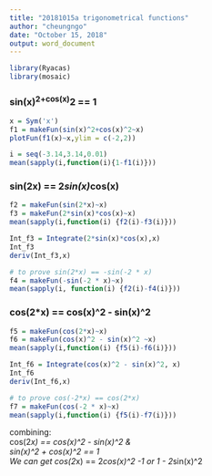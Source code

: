 ```yaml
---
title: "20181015a trigonometrical functions"
author: "cheungngo"
date: "October 15, 2018"
output: word_document
---
```


```r
library(Ryacas)
library(mosaic)
```

### sin(x)^2+cos(x)^2 == 1

```r
x = Sym('x')
f1 = makeFun(sin(x)^2+cos(x)^2~x)
plotFun(f1(x)~x,ylim = c(-2,2))
```

```r
i = seq(-3.14,3.14,0.01)
mean(sapply(i,function(i){1-f1(i)}))
```

### 

### sin(2x) == 2*sin(x)*cos(x)

```r
f2 = makeFun(sin(2*x)~x)
f3 = makeFun(2*sin(x)*cos(x)~x)
mean(sapply(i,function(i) {f2(i)-f3(i)}))
```

```r
Int_f3 = Integrate(2*sin(x)*cos(x),x)
Int_f3
deriv(Int_f3,x)
```

```r
# to prove sin(2*x) == -sin(-2 * x)
f4 = makeFun(-sin(-2 * x)~x)
mean(sapply(i, function(i) {f2(i)-f4(i)}))
```

###

### cos(2*x) == cos(x)^2 - sin(x)^2

```r
f5 = makeFun(cos(2*x)~x)
f6 = makeFun(cos(x)^2 - sin(x)^2 ~x)
mean(sapply(i,function(i) {f5(i)-f6(i)}))
```

```r
Int_f6 = Integrate(cos(x)^2 - sin(x)^2, x)
Int_f6
deriv(Int_f6,x)
```

```r
# to prove cos(-2*x) == cos(2*x)
f7 = makeFun(cos(-2 * x)~x)
mean(sapply(i,function(i) {f5(i)-f7(i)}))
```

combining:  
cos(2*x) == cos(x)^2 - sin(x)^2 &   
sin(x)^2 + cos(x)^2 == 1  
We can get cos(2*x) == 2*cos(x)^2 -1 or 1 - 2*sin(x)^2